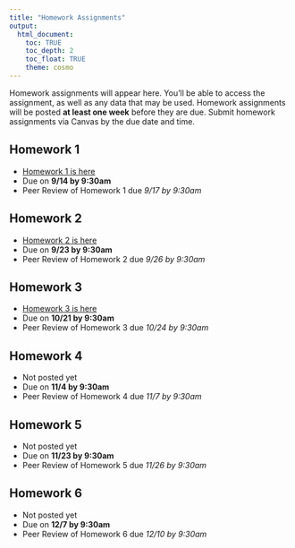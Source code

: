 ```yaml
---
title: "Homework Assignments"
output: 
  html_document:
    toc: TRUE
    toc_depth: 2
    toc_float: TRUE
    theme: cosmo
---
```


Homework assignments will appear here. You'll be able to access the assignment, as well as any data that may be used. Homework assignments will be posted **at least one week** before they are due. Submit homework assignments via Canvas by the due date and time.

## Homework 1
- [Homework 1 is here](homework/homework_1.html)
- Due on **9/14 by 9:30am**
- Peer Review of Homework 1 due *9/17 by 9:30am*

## Homework 2
- [Homework 2 is here](homework/homework_2.html)
- Due on **9/23 by 9:30am**
- Peer Review of Homework 2 due *9/26 by 9:30am*

## Homework 3
- [Homework 3 is here](homework/homework_3.html)
- Due on **10/21 by 9:30am**
- Peer Review of Homework 3 due *10/24 by 9:30am*

## Homework 4
- Not posted yet
- Due on **11/4 by 9:30am**
- Peer Review of Homework 4 due *11/7 by 9:30am*

## Homework 5
- Not posted yet
- Due on **11/23 by 9:30am**
- Peer Review of Homework 5 due *11/26 by 9:30am*

## Homework 6
- Not posted yet
- Due on **12/7 by 9:30am**
- Peer Review of Homework 6 due *12/10 by 9:30am*